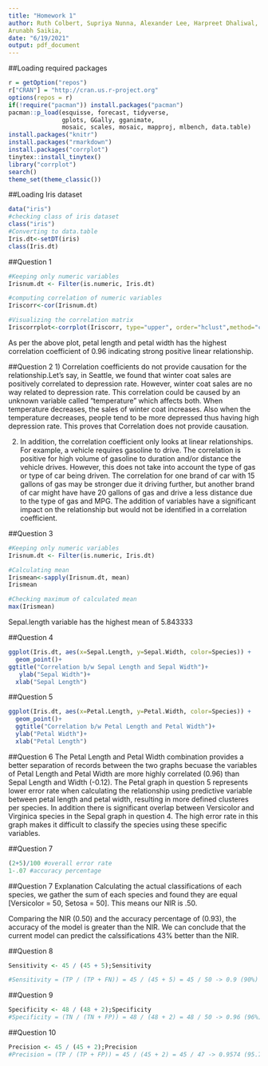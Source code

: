 ---
title: "Homework 1"
author: Ruth Colbert, Supriya Nunna, Alexander Lee, Harpreet Dhaliwal, Wenjuan Han,
Arunabh Saikia,
date: "6/19/2021"
output: pdf_document
---
##Loading required packages
```{r loadpackages}
r = getOption("repos")
r["CRAN"] = "http://cran.us.r-project.org"
options(repos = r)
if(!require("pacman")) install.packages("pacman")
pacman::p_load(esquisse, forecast, tidyverse, 
               gplots, GGally, gganimate,
               mosaic, scales, mosaic, mapproj, mlbench, data.table)
install.packages("knitr")
install.packages("rmarkdown")
install.packages("corrplot")
tinytex::install_tinytex()
library("corrplot")
search()
theme_set(theme_classic())
```

##Loading Iris dataset

```{r Iris Data Table}
data("iris")
#checking class of iris dataset
class("iris")
#Converting to data.table 
Iris.dt<-setDT(iris)
class(Iris.dt)

```
##Question 1
```{r Question 1}
#Keeping only numeric variables
Irisnum.dt <- Filter(is.numeric, Iris.dt)

#computing correlation of numeric variables
Iriscorr<-cor(Irisnum.dt)

#Visualizing the correlation matrix
Iriscorrplot<-corrplot(Iriscorr, type="upper", order="hclust",method="circle",addCoef.col = "Green")

```
As per the above plot, petal length and petal width has the highest correlation coefficient of 0.96 indicating strong positive linear relationship.

##Question 2
1) Correlation coefficients do not provide causation for the relationship.Let’s say, in Seattle, we found that winter coat sales are positively correlated to depression rate. However, winter coat sales are no way related to depression rate. This correlation could be caused by an unknown variable called “temperature” which affects both. When temperature decreases, the sales of winter coat increases. Also when the temperature decreases, people tend to be more depressed thus having high depression rate. This proves that Correlation does not provide causation. 

2) In addition, the correlation coefficient only looks at linear relationships. For example, a vehicle requires gasoline to drive. The correlation is positive for high volume of gasoline to duration and/or distance the vehicle drives. However, this does not take into account the type of gas or type of car being driven. The correlation for one brand of car with 15 gallons of gas may be stronger due it driving further, but another brand of car might have have 20 gallons of gas and drive a less distance due to the type of gas and MPG. The addition of variables have a significant impact on the relationship but would not be identified in a correlation coefficient.

##Question 3
```{r Mean}
#Keeping only numeric variables
Irisnum.dt <- Filter(is.numeric, Iris.dt)

#Calculating mean
Irismean<-sapply(Irisnum.dt, mean)
Irismean
```
```{r}
#Checking maximum of calculated mean
max(Irismean)
```
Sepal.length variable has the highest mean of 5.843333

##Question 4
```{r Sepal Relationship}
ggplot(Iris.dt, aes(x=Sepal.Length, y=Sepal.Width, color=Species)) +
  geom_point()+
ggtitle("Correlation b/w Sepal Length and Sepal Width")+
   ylab("Sepal Width")+
  xlab("Sepal Length")
```

##Question 5
```{r Petal Relatioship}
ggplot(Iris.dt, aes(x=Petal.Length, y=Petal.Width, color=Species)) +
  geom_point()+
  ggtitle("Correlation b/w Petal Length and Petal Width")+
  ylab("Petal Width")+
  xlab("Petal Length")
```


##Question 6 
The Petal Length and Petal Width combination provides a better separation of records between the two graphs becuase the variables of Petal Length and Petal Width are more highly correlated (0.96) than Sepal Length and Width (-0.12). The Petal graph in question 5 represents lower error rate when calculating the relationship using predictive variable between petal length and petal width, resulting in more defined clusteres per species. In addition there is significant overlap between Versicolor and Virginica species in the Sepal graph in question 4. The high error rate in this graph makes it difficult to classify the species using these specific variables. 

##Question 7 
```{r Confusion Matrix Accuracy}
(2+5)/100 #overall error rate
1-.07 #accuracy percentage

```
##Question 7 Explanation
Calculating the actual classifications of each species, we gather the sum of each species and found they are equal [Versicolor = 50, Setosa = 50]. This means our NIR is .50. 

Comparing the NIR (0.50) and the accuracy percentage of (0.93), the accuracy of the model is greater than the NIR. We can conclude that the current model can predict the calssifications 43% better than the NIR.

##Question 8 
``` {r Sensitivity}

Sensitivity <- 45 / (45 + 5);Sensitivity

#Sensitivity = (TP / (TP + FN)) = 45 / (45 + 5) = 45 / 50 -> 0.9 (90%)
```

##Question 9 
``` {r Specificity}

Specificity <- 48 / (48 + 2);Specificity
#Specificity = (TN / (TN + FP)) = 48 / (48 + 2) = 48 / 50 -> 0.96 (96%)
```

##Question 10 
``` {r Precision}
Precision <- 45 / (45 + 2);Precision
#Precision = (TP / (TP + FP)) = 45 / (45 + 2) = 45 / 47 -> 0.9574 (95.74%)

```


